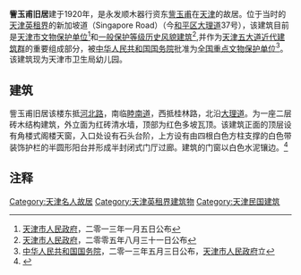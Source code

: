 {{文物保护单位
| 级别 = 全国
| 名称 = 天津五大道近代建筑群<br /><span style="font-size:smaller;">訾玉甫旧居</span>
| 图片 = [[File:大理道訾玉甫旧居.JPG|200px]]
| 编号 = 7-1627
| 分类 = 近现代重要史迹及代表性建筑
| 时代 = 民国
| 所在 = [[天津市|天津市]][[和平区_(天津市)|和平区]]
| 登录 = 2013年
}}
'''訾玉甫旧居'''建于1920年，是永发顺木器行资东[[訾玉甫|訾玉甫]]在[[天津|天津]]的故居。位于当时的[[天津英租界|天津英租界]]的新加坡道（Singapore Road）（今[[和平区_(天津市)|和平区]][[大理道|大理道]]37号），该建筑目前是[[天津市文物保护单位|天津市文物保护单位]]<ref>[[天津市人民政府|天津市人民政府]]，二零一三年一月五日公布</ref>和[[天津历史风貌建筑|一般保护等级历史风貌建筑]]<ref>[[天津市人民政府|天津市人民政府]]，二零零五年八月三十一日公布</ref>,并作为[[五大道|天津五大道近代建筑群]]的重要组成部分，被[[中华人民共和国国务院|中华人民共和国国务院]]批准为[[天津全国重点文物保护单位列表|全国重点文物保护单位]]<ref>[[中华人民共和国国务院|中华人民共和国国务院]]，二零一三年五月三日公布，[[天津市人民政府|天津市人民政府]]立</ref>。该建筑现为天津市卫生局幼儿园。

== 建筑 ==
{{文物保护单位
| 级别 = 省级
| 省区市 = 天津市
| 名称 = 訾玉甫旧居
| 图片 = [[File:訾玉甫旧居.jpg|200px]] |
| 编号 = 4-83
| 分类 = 近现代重要史迹及代表性建筑
| 时代 = 中华民国
| 所在 = [[天津市|天津市]][[和平区_(天津市)|和平区]]
| 登录 = 2013年1月5日
}}

{{天津历史风貌建筑 |
省区市 = 天津市 |
名称 = 訾玉甫旧宅 |
图片 = [[File:訾玉甫旧宅铭牌.jpg|200px]] |
编号 = 0130048 |
等级 = 一般保护 |
时代 = 1920年|
所在 = [[天津市|天津市]][[和平区_(天津市)|和平区]] |
公布 = 2005年8月31日 |
}}
訾玉甫旧居该楼东抵[[河北路_(天津)|河北路]]，南临[[睦南道|睦南道]]，西抵桂林路，北沿[[大理道|大理道]]。为一座二层砖木结构建筑，外立面为红砖清水墙，顶部为红色多坡瓦顶。该建筑正面的顶层设有角楼式阁楼天窗，入口处设有石头台阶，上方设有由四根白色方柱支撑的白色带装饰护栏的半圆形阳台并形成半封闭式门厅过廊。建筑的门窗以白色水泥镶边。<ref>{{Cite web |url=http://tjtv.enorth.com.cn/system/2007/06/20/001727389.shtml |title=訾玉甫旧居 |access-date=2011-09-15 |archive-date=2021-04-15 |archive-url=https://web.archive.org/web/20210415120859/http://tjtv.enorth.com.cn/system/2007/06/20/001727389.shtml |dead-url=yes }}</ref>

== 注释 ==
<div class="references-small">
<references />
</div>

{{天津市名人故居}}
{{天津市文物保护单位}}

[[Category:天津名人故居|Category:天津名人故居]]
[[Category:天津英租界建筑物|Category:天津英租界建筑物]]
[[Category:天津民国建筑|Category:天津民国建筑]]